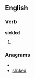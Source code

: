 ==English==

===Verb===
'''sickled'''

# {{present participle of|[[sickle]]}}

===Anagrams===
* {{alphagram|cdeikls}}
* [[slicked#English|slicked]]